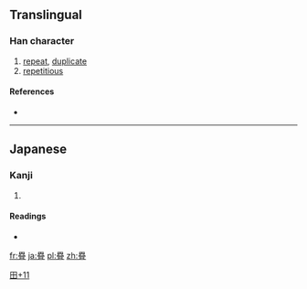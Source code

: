 ==Translingual==

===Han character===
{{Han char|rn=102|rad=田|as=11|sn=16|four=|canj=田戈人一 (WIOM)}}

# [[repeat]], [[duplicate]]
# [[repetitious]]

====References====
* {{Han ref|kx=0766.181|hdz=42552.081|uh=7582|ud=30082}}

----

==Japanese==

===Kanji===
{{ja-kanji|grade=|rs=田11}}

# {{defn|lang=ja|sort=田11}}

====Readings====
* {{ja-readings|on=[[じょう]] (jō), [[ちょう]] (chō)|kun=[[たたむ]] (tatamu), [[たたみ]] (tatami), [[かさねる]] (kasaneru)}}

[[Category:Japanese-only CJKV Characters|田+11]]

[[fr:疂]]
[[ja:疂]]
[[pl:疂]]
[[zh:疂]]